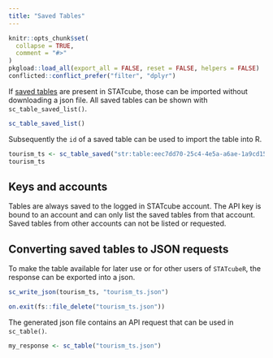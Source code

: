 ```yaml
---
title: "Saved Tables"
---
```


```r
knitr::opts_chunk$set(
  collapse = TRUE,
  comment = "#>"
)
pkgload::load_all(export_all = FALSE, reset = FALSE, helpers = FALSE) 
conflicted::conflict_prefer("filter", "dplyr")
```

If [saved tables] are present in STATcube, those can be imported without
downloading a json file. All saved tables can be shown with
`sc_table_saved_list()`.

```r
sc_table_saved_list()
```

Subsequently the `id` of a saved table can be used to import the table into R.

```r
tourism_ts <- sc_table_saved("str:table:eec7dd70-25c4-4e5a-a6ae-1a9cd15d3c4c")
tourism_ts
```

## Keys and accounts

Tables are always saved to the logged in STATcube account. The API
key is bound to an account and can only list the saved tables from that
account. Saved tables from other accounts can not be listed or requested.

## Converting saved tables to JSON requests

To make the table available for later use or for other users of `STATcubeR`,
the response can be exported into a json.

```r
sc_write_json(tourism_ts, "tourism_ts.json")
```

```r
on.exit(fs::file_delete("tourism_ts.json"))
```

The generated json file contains an API request that can be used in
`sc_table()`.

```r
my_response <- sc_table("tourism_ts.json")
```

[saved tables]: https://docs.wingarc.com.au/superstar/latest/superweb2/user-guide/save-and-reload-tables

